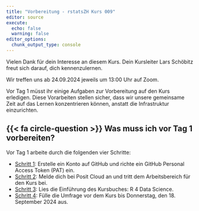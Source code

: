 ```yaml
---
title: "Vorbereitung - rstatsZH Kurs 009"
editor: source
execute: 
  echo: false
  warning: false
editor_options: 
  chunk_output_type: console
---
```


Vielen Dank für dein Interesse an diesem Kurs. Dein Kursleiter Lars Schöbitz  freut sich darauf, dich kennenzulernen. 

Wir treffen uns ab 24.09.2024 jeweils um 13:00 Uhr auf Zoom.

Vor Tag 1 müsst ihr einige Aufgaben zur Vorbereitung auf den Kurs erledigen. Diese Vorarbeiten stellen sicher, dass wir unsere gemeinsame Zeit auf das Lernen konzentrieren können, anstatt die Infrastruktur einzurichten.

## {{< fa circle-question >}} Was muss ich vor Tag 1 vorbereiten?

Vor Tag 1 arbeite durch die folgenden vier Schritte:

- [Schritt 1](vorbereitung/01-github.qmd): Erstelle ein Konto auf GitHub und richte ein GitHub Personal Access Token (PAT) ein.
- [Schritt 2](vorbereitung/02-posit-cloud.qmd): Melde dich bei Posit Cloud an und tritt dem Arbeitsbereich für den Kurs bei.
- [Schritt 3](vorbereitung/03-r4ds-intro.qmd): Lies die Einführung des Kursbuches: R 4 Data Science.
- [Schritt 4](vorbereitung/04-umfrage.qmd): Fülle die Umfrage vor dem Kurs bis Donnerstag, den 18. September 2024 aus.
